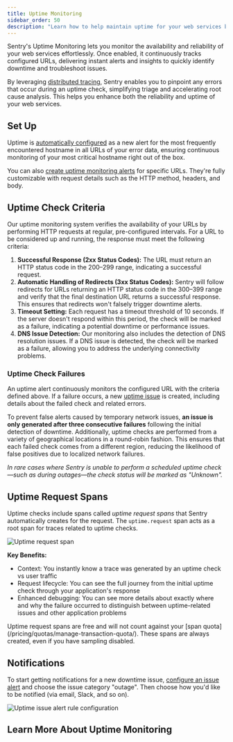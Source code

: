 ```yaml
---
title: Uptime Monitoring
sidebar_order: 50
description: "Learn how to help maintain uptime for your web services by monitoring relevant URLs with Sentry's Uptime Monitoring."
---
```


Sentry's Uptime Monitoring lets you monitor the availability and reliability of your web services effortlessly. Once enabled, it continuously tracks configured URLs, delivering instant alerts and insights to quickly identify downtime and troubleshoot issues.

By leveraging [distributed tracing](/concepts/key-terms/tracing/distributed-tracing/), Sentry enables you to pinpoint any errors that occur during an uptime check, simplifying triage and accelerating root cause analysis. This helps you enhance both the reliability and uptime of your web services.

## Set Up

Uptime is [automatically configured](/product/uptime-monitoring/automatic-detection/) as a new alert for the most frequently encountered hostname in all URLs of your error data, ensuring continuous monitoring of your most critical hostname right out of the box.

You can also [create uptime monitoring alerts](/product/alerts/create-alerts/) for specific URLs. They're fully customizable with request details such as the HTTP method, headers, and body.

## Uptime Check Criteria

Our uptime monitoring system verifies the availability of your URLs by performing HTTP requests at regular, pre-configured intervals. For a URL to be considered up and running, the response must meet the following criteria:

1. **Successful Response (2xx Status Codes):**
   The URL must return an HTTP status code in the 200–299 range, indicating a successful request.
2. **Automatic Handling of Redirects (3xx Status Codes):** Sentry will follow redirects for URLs returning an HTTP status code in the 300–399 range and verify that the final destination URL returns a successful response. This ensures that redirects won't falsely trigger downtime alerts.
3. **Timeout Setting:** Each request has a timeout threshold of 10 seconds.
   If the server doesn't respond within this period, the check will be marked as a failure,
   indicating a potential downtime or performance issues.
4. **DNS Issue Detection:** Our monitoring also includes the detection of DNS resolution issues.
   If a DNS issue is detected, the check will be marked as a failure,
   allowing you to address the underlying connectivity problems.

### Uptime Check Failures

An uptime alert continuously monitors the configured URL with the criteria defined above. If a failure occurs,
a new [uptime issue](/product/issues/issue-details/uptime-issues/) is created, including details about the failed check and related errors.

To prevent false alerts caused by temporary network issues, **an issue is only generated after three consecutive failures** following the initial detection of downtime. Additionally, uptime checks are performed from a variety of geographical locations in a round-robin fashion. This ensures that each failed check comes from a different region, reducing the likelihood of false positives due to localized network failures.

_In rare cases where Sentry is unable to perform a scheduled uptime check—such as during outages—the check status will be marked as "Unknown"._

## Uptime Request Spans

Uptime checks include spans called _uptime request spans_ that Sentry automatically creates for the request. The `uptime.request` span acts as a root span for traces related to uptime checks. 

![Uptime request span](./img/uptime-request-span.png)

**Key Benefits:**

- Context: You instantly know a trace was generated by an uptime check vs user traffic
- Request lifecycle: You can see the full journey from the initial uptime check through your application's response
- Enhanced debugging: You can see more details about exactly where and why the failure occurred to distinguish between uptime-related issues and other application problems

<Alert type="info">
Uptime request spans are free and will not count against your [span quota](/pricing/quotas/manage-transaction-quota/). These spans are always created, even if you have sampling disabled. 
</Alert>

## Notifications

To start getting notifications for a new downtime issue, [configure an issue alert](/product/alerts/create-alerts/issue-alert-config/) and choose the issue category "outage". Then choose how you'd like to be notified (via email, Slack, and so on).

![Uptime issue alert rule configuration](./img/issue_alert_rule_2.png)

## Learn More About Uptime Monitoring

<PageGrid />
